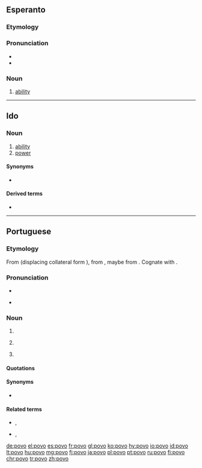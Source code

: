 ==Esperanto==

===Etymology===
{{suffix|povi|o|lang=eo}}

===Pronunciation===
* {{IPA|/ˈpovo/|lang=eo}}
* {{hyphenation|po|vo|lang=eo}}

===Noun===
{{eo-head}}

# [[ability]]

----

==Ido==

===Noun===
{{io-noun|pov}}

# [[ability]]
# [[power]]

====Synonyms====
* {{sense|ability}} {{l|io|habileso}}

====Derived terms====
* {{l|io|povar}}

----

==Portuguese==
{{wikipedia|lang=pt}}

===Etymology===
From {{inh|pt|roa-opt|poboo}} (displacing collateral form {{m|roa-opt|poblo}}), from {{inh|pt|la|populus|t=people, nation}}, maybe from {{der|pt|ett|-}}. Cognate with {{cog|gl|pobo}}.

===Pronunciation===
* {{IPA|/ˈpo.vu/|lang=pt}}
* {{a|South Brazil}} {{IPA|/ˈpo.vo/|lang=pt}}

===Noun===
{{pt-noun|m|s}}

# {{l|en|people}}
# {{l|en|hamlet}} {{gloss|a small village or a group of houses}}
# {{lb|pt|Brazil}} {{l|en|mob}}

====Quotations====
{{seeCites|lang=pt}}

====Synonyms====
* {{sense|hamlet}} {{l|pt|lugarejo}}

====Related terms====
* {{l|pt|população}}, {{l|pt|popular}}
* {{l|pt|povoado}}, {{l|pt|povoar}}

[[de:povo]]
[[el:povo]]
[[es:povo]]
[[fr:povo]]
[[gl:povo]]
[[ko:povo]]
[[hy:povo]]
[[io:povo]]
[[id:povo]]
[[lt:povo]]
[[hu:povo]]
[[mg:povo]]
[[fj:povo]]
[[ja:povo]]
[[pl:povo]]
[[pt:povo]]
[[ru:povo]]
[[fi:povo]]
[[chr:povo]]
[[tr:povo]]
[[zh:povo]]